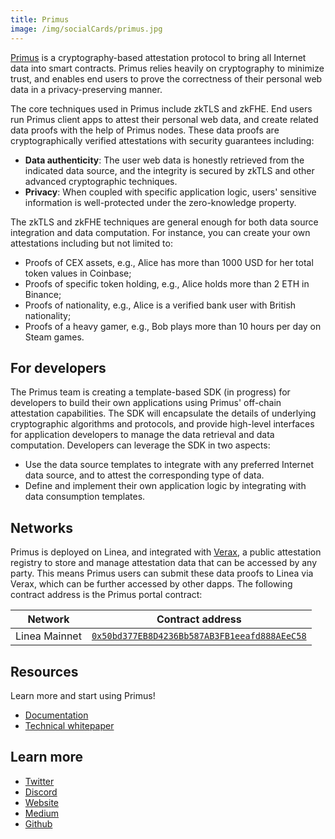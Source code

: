 ```yaml
---
title: Primus
image: /img/socialCards/primus.jpg
---
```


[Primus](https://www.primuslabs.xyz) is a cryptography-based attestation protocol to bring all Internet 
data into smart contracts. Primus relies heavily on cryptography to minimize trust, and enables end 
users to prove the correctness of their personal web data in a privacy-preserving manner.

The core techniques used in Primus include zkTLS and zkFHE. End users run Primus client apps to attest their personal web data, and create related data proofs with the help of Primus nodes. These data proofs are cryptographically verified attestations with security guarantees including:

- **Data authenticity**: The user web data is honestly retrieved from the indicated data source, and 
the integrity is secured by zkTLS and other advanced cryptographic techniques.
- **Privacy**: When coupled with specific application logic, users' sensitive information is 
well-protected under the zero-knowledge property.

The zkTLS and zkFHE techniques are general enough for both data source integration and data 
computation. For instance, you can create your own attestations including but not limited to:

- Proofs of CEX assets, e.g., Alice has more than 1000 USD for her total token values in Coinbase;
- Proofs of specific token holding, e.g., Alice holds more than 2 ETH in Binance;
- Proofs of nationality, e.g., Alice is a verified bank user with British nationality;
- Proofs of a heavy gamer, e.g., Bob plays more than 10 hours per day on Steam games.

## For developers

The Primus team is creating a template-based SDK (in progress) for developers to build their own 
applications using Primus' off-chain attestation capabilities. The SDK will encapsulate the details 
of underlying cryptographic algorithms and protocols, and provide high-level interfaces for 
application developers to manage the data retrieval and data computation. Developers can leverage 
the SDK in two aspects:

- Use the data source templates to integrate with any preferred Internet data source, and to attest
the corresponding type of data.
- Define and implement their own application logic by integrating with data consumption templates.

## Networks

Primus is deployed on Linea, and integrated with [Verax](https://github.com/Consensys/verax-documentation), 
a public attestation registry to store and manage attestation data that can be accessed by any 
party. This means Primus users can submit these data proofs to Linea via Verax, which can be further 
accessed by other dapps. The following contract address is the Primus portal contract:

| Network | Contract address |
| --- | --- |
| Linea Mainnet | [`0x50bd377EB8D4236Bb587AB3FB1eeafd888AEeC58`](https://lineascan.build/address/0x50bd377EB8D4236Bb587AB3FB1eeafd888AEeC58) |

## Resources

Learn more and start using Primus!

- [Documentation](https://docs.primuslabs.xyz/)
- [Technical whitepaper](https://eprint.iacr.org/2023/964.pdf)

## Learn more

- [Twitter](https://x.com/primus_labs)
- [Discord](https://discord.gg/YxJftNRxhh)
- [Website](https://www.primuslabs.xyz)
- [Medium](https://medium.com/@primuslabs)
- [Github](https://github.com/primus-labs)
